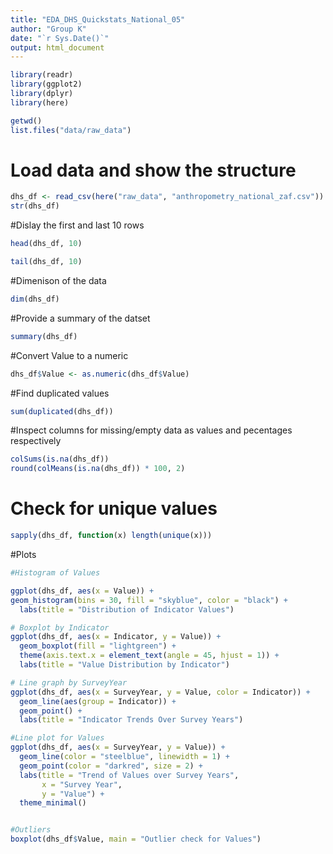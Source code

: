 ```yaml
---
title: "EDA_DHS_Quickstats_National_05"
author: "Group K"
date: "`r Sys.Date()`"
output: html_document
---
```


```r
library(readr)
library(ggplot2)
library(dplyr)
library(here)

getwd()
list.files("data/raw_data")
```

# Load data and show the structure 
```r
dhs_df <- read_csv(here("raw_data", "anthropometry_national_zaf.csv"))
str(dhs_df)
```
#Dislay the first and last 10 rows
```r
head(dhs_df, 10)

tail(dhs_df, 10)
```

#Dimenison of the data
```r
dim(dhs_df)
```
#Provide a summary of the datset
```r
summary(dhs_df)
```
#Convert Value to a numeric
```r
dhs_df$Value <- as.numeric(dhs_df$Value)
```
#Find duplicated values 
```r
sum(duplicated(dhs_df))
```
#Inspect columns for missing/empty data as values and pecentages respectively
```r
colSums(is.na(dhs_df))
round(colMeans(is.na(dhs_df)) * 100, 2)
```

# Check for unique values
```r
sapply(dhs_df, function(x) length(unique(x)))

```
#Plots
```r
#Histogram of Values

ggplot(dhs_df, aes(x = Value)) +
geom_histogram(bins = 30, fill = "skyblue", color = "black") +
  labs(title = "Distribution of Indicator Values")

# Boxplot by Indicator
ggplot(dhs_df, aes(x = Indicator, y = Value)) +
  geom_boxplot(fill = "lightgreen") +
  theme(axis.text.x = element_text(angle = 45, hjust = 1)) +
  labs(title = "Value Distribution by Indicator")

# Line graph by SurveyYear
ggplot(dhs_df, aes(x = SurveyYear, y = Value, color = Indicator)) +
  geom_line(aes(group = Indicator)) +
  geom_point() +
  labs(title = "Indicator Trends Over Survey Years")

#Line plot for Values
ggplot(dhs_df, aes(x = SurveyYear, y = Value)) +
  geom_line(color = "steelblue", linewidth = 1) +
  geom_point(color = "darkred", size = 2) +
  labs(title = "Trend of Values over Survey Years",
       x = "Survey Year",
       y = "Value") +
  theme_minimal()


#Outliers
boxplot(dhs_df$Value, main = "Outlier check for Values")
```